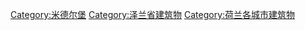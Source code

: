[[Category:米德尔堡|Category:米德尔堡]]
[[Category:泽兰省建筑物|Category:泽兰省建筑物]]
[[Category:荷兰各城市建筑物|Category:荷兰各城市建筑物]]